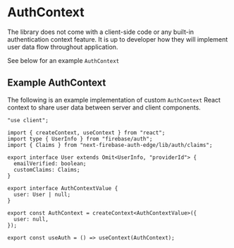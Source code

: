 # AuthContext

The library does not come with a client-side code or any built-in authentication context feature. It is up to developer how they will implement user data flow throughout application.

See below for an example `AuthContext`

## Example AuthContext

The following is an example implementation of custom `AuthContext` React context to share user data between server and client components.

```tsx filename="AuthContext.ts"
"use client";

import { createContext, useContext } from "react";
import type { UserInfo } from "firebase/auth";
import { Claims } from "next-firebase-auth-edge/lib/auth/claims";

export interface User extends Omit<UserInfo, "providerId"> {
  emailVerified: boolean;
  customClaims: Claims;
}

export interface AuthContextValue {
  user: User | null;
}

export const AuthContext = createContext<AuthContextValue>({
  user: null,
});

export const useAuth = () => useContext(AuthContext);
```
